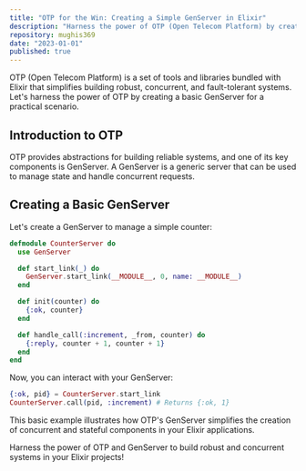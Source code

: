 ```yaml
---
title: "OTP for the Win: Creating a Simple GenServer in Elixir"
description: "Harness the power of OTP (Open Telecom Platform) by creating a basic GenServer for a real-world scenario."
repository: mughis369
date: "2023-01-01"
published: true
---
```


OTP (Open Telecom Platform) is a set of tools and libraries bundled with Elixir that simplifies building robust, concurrent, and fault-tolerant systems. Let's harness the power of OTP by creating a basic GenServer for a practical scenario.

## Introduction to OTP

OTP provides abstractions for building reliable systems, and one of its key components is GenServer. A GenServer is a generic server that can be used to manage state and handle concurrent requests.

## Creating a Basic GenServer

Let's create a GenServer to manage a simple counter:

```elixir
defmodule CounterServer do
  use GenServer

  def start_link(_) do
    GenServer.start_link(__MODULE__, 0, name: __MODULE__)
  end

  def init(counter) do
    {:ok, counter}
  end

  def handle_call(:increment, _from, counter) do
    {:reply, counter + 1, counter + 1}
  end
end
```

Now, you can interact with your GenServer:

```elixir
{:ok, pid} = CounterServer.start_link
CounterServer.call(pid, :increment) # Returns {:ok, 1}
```

This basic example illustrates how OTP's GenServer simplifies the creation of concurrent and stateful components in your Elixir applications.

Harness the power of OTP and GenServer to build robust and concurrent systems in your Elixir projects!
